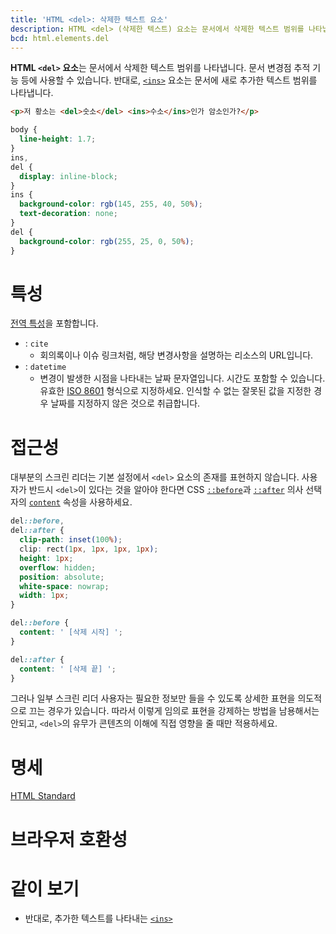 ```yaml
---
title: 'HTML <del>: 삭제한 텍스트 요소'
description: HTML <del> (삭제한 텍스트) 요소는 문서에서 삭제한 텍스트 범위를 나타냅니다.
bcd: html.elements.del
---
```


**HTML `<del>` 요소**는 문서에서 삭제한 텍스트 범위를 나타냅니다. 문서 변경점 추적 기능 등에 사용할 수 있습니다. 반대로, [`<ins>`](./ins) 요소는 문서에 새로 추가한 텍스트 범위를 나타냅니다.

```html hidden name=demo
<p>저 황소는 <del>숫소</del> <ins>수소</ins>인가 암소인가?</p>
```

```css hidden name=demo
body {
  line-height: 1.7;
}
ins,
del {
  display: inline-block;
}
ins {
  background-color: rgb(145, 255, 40, 50%);
  text-decoration: none;
}
del {
  background-color: rgb(255, 25, 0, 50%);
}
```

<LiveExample height={140} lang="html" name="demo" />

# 특성

[전역 특성](/docs/Web/HTML/Global_attributes)을 포함합니다.

- : `cite`
  - 회의록이나 이슈 링크처럼, 해당 변경사항을 설명하는 리소스의 URL입니다.
- : `datetime`
  - 변경이 발생한 시점을 나타내는 날짜 문자열입니다. 시간도 포함할 수 있습니다. 유효한 [ISO 8601](https://www.iso.org/iso-8601-date-and-time-format.html) 형식으로 지정하세요. 인식할 수 없는 잘못된 값을 지정한 경우 날짜를 지정하지 않은 것으로 취급합니다.

# 접근성

대부분의 스크린 리더는 기본 설정에서 `<del>` 요소의 존재를 표현하지 않습니다. 사용자가 반드시 `<del>`이 있다는 것을 알아야 한다면 CSS [`::before`]()과 [`::after`]() 의사 선택자의 [`content`]() 속성을 사용하세요.

```css
del::before,
del::after {
  clip-path: inset(100%);
  clip: rect(1px, 1px, 1px, 1px);
  height: 1px;
  overflow: hidden;
  position: absolute;
  white-space: nowrap;
  width: 1px;
}

del::before {
  content: ' [삭제 시작] ';
}

del::after {
  content: ' [삭제 끝] ';
}
```

그러나 일부 스크린 리더 사용자는 필요한 정보만 들을 수 있도록 상세한 표현을 의도적으로 끄는 경우가 있습니다. 따라서 이렇게 임의로 표현을 강제하는 방법을 남용해서는 안되고, `<del>`의 유무가 콘텐츠의 이해에 직접 영향을 줄 때만 적용하세요.

# 명세

[HTML Standard](https://html.spec.whatwg.org/multipage/edits.html#the-del-element)

# 브라우저 호환성

<BrowserCompat data={props.bcd} />

# 같이 보기

- 반대로, 추가한 텍스트를 나타내는 [`<ins>`](./ins)
